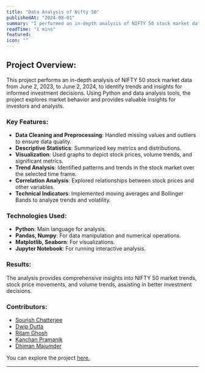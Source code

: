 ```yaml
---
title: "Data Analysis of Nifty 50"
publishedAt: "2024-08-01"
summary: "I performed an in-depth analysis of NIFTY 50 stock market data from June 2, 2023, to June 2, 2024, to identify trends and insights for informed investment decisions."
readTime: "1 mins"
featured: 
icon: ""
---
```


## Project Overview:
This project performs an in-depth analysis of NIFTY 50 stock market data from June 2, 2023, to June 2, 2024, to identify trends and insights for informed investment decisions. Using Python and data analysis tools, the project explores market behavior and provides valuable insights for investors and analysts.

### Key Features:
- **Data Cleaning and Preprocessing**: Handled missing values and outliers to ensure data quality.
- **Descriptive Statistics**: Summarized key metrics and distributions.
- **Visualization**: Used graphs to depict stock prices, volume trends, and significant metrics.
- **Trend Analysis**: Identified patterns and trends in the stock market over the selected time frame.
- **Correlation Analysis**: Explored relationships between stock prices and other variables.
- **Technical Indicators**: Implemented moving averages and Bollinger Bands to analyze trends and volatility.

### Technologies Used:
- **Python**: Main language for analysis.
- **Pandas, Numpy**: For data manipulation and numerical operations.
- **Matplotlib, Seaborn**: For visualizations.
- **Jupyter Notebook**: For running interactive analysis.

### Results:
The analysis provides comprehensive insights into NIFTY 50 market trends, stock price movements, and volume trends, assisting in better investment decisions.

### Contributors:
- [Sourish Chatterjee](https://www.linkedin.com/in/sourish-chatterjee/)
- [Dwip Dutta](https://www.linkedin.com/in/dwip-dutta-30b88a255/)
- [Ritam Ghosh](https://www.linkedin.com/in/ritam-ghosh-377959225/)
- [Kanchan Pramanik](https://www.linkedin.com/in/kanchan-pramanik-70381028a)
- [Dhiman Majumder](https://in.linkedin.com/in/dhiman-majumder-b7269a28a)

You can explore the project [here.](https://github.com/sourize/Data-Analysis-of-NIFTY-50-Dataset)


---